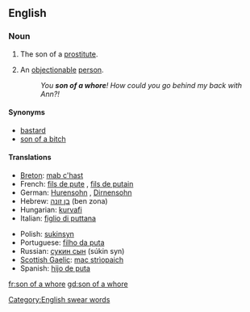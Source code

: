 ==English==

===Noun===
{{en-noun|sg=[[son]] of a [[whore]]|sons of whores}}

# The son of a [[prostitute]].
# {{context|pejorative|slang}} An [[objectionable]] [[person]].
#: ''You '''son of a whore'''! How could you go behind my back with Ann?!''

====Synonyms====
* [[bastard]]
* [[son of a bitch]]

====Translations====
{{trans-top|objectionable person}}
* [[Breton]]: [[mab c'hast]] {{m}}
* French: [[fils de pute]] {{m}}, [[fils de putain]] {{m}}
* German: [[Hurensohn]] {{m}}, [[Dirnensohn]] {{m}}
* Hebrew: [[בן זונה]] (ben zona) {{m}}
* Hungarian: [[kurvafi]]
* Italian: [[figlio di puttana]] {{m}}
{{trans-mid}}
* Polish: [[sukinsyn]] {{m}}
* Portuguese: [[filho da puta]] {{m}}
* Russian: [[сукин сын]] (súkin syn) {{m}}
* [[Scottish Gaelic]]: [[mac strìopaich]] {{m}}
* Spanish: [[hijo de puta]] {{m}}
{{trans-bottom}}

[[Category:English swear words]]

[[fr:son of a whore]]
[[gd:son of a whore]]